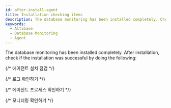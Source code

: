 ```yaml
---
id: after-install-agent
title: Installation checking items
description: The database monitoring has been installed completely. Check the checklist after installation.
keywords:
  - Altibase
  - Database Monitoring
  - Agent
---
```



<V2Note product="Altibase" />

The database monitoring has been installed completely. After installation, check if the installation was successful by doing the following:

{/* 에이전트 설치 점검 */}

<Dbcheckagentlog />

{/* 로그 확인하기 */}

<Dbcheckdblogs />

{/* 에이전트 프로세스 확인하기 */}

<Dbcheckagentprocess />

{/* 모니터링 확인하기 */}

<Dbcheckmonitoringagentlists />
